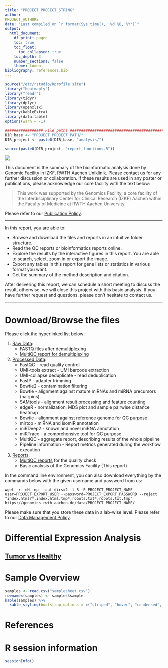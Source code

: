 ```yaml
---
title: "PROJECT_PROJECT_STRING"
author: 
PROJECT_AUTHORS
date: "Last compiled on `r format(Sys.time(), '%d %B, %Y')`"
output:
  html_document:
    df_print: paged
    toc: true
    toc_float:
      toc_collapsed: true
    toc_depth: 3
    number_sections: false
    theme: lumen
bibliography: references.bib
---
```


```r
source("/etc/rstudio/Rprofile.site")
library("heatmaply")
library("readr")
library(tidyr)
library(dplyr)
library(openxlsx)
library(kableExtra)
library(data.table)
options(warn = -1)

################# File paths #####################################################
DIR_base <- "PROJECT_PROJECT_PATH/"
DIR_project <- paste0(DIR_base, "analysis/")

source(paste0(DIR_project, "report_functions.R"))
```


![](RMD_INSTITUTE_LOGO)

This document is the summary of the bioinformatic analysis done by Genomic Facility in IZKF, RWTH Aachen Uniklinik. Please contact us for any further discussion or collaboration. If these results are used in any poster or publications, please acknowledge our core facility with the text below:

> This work was supported by the Genomics Facility, a core facility of the Interdisciplinary Center for Clinical Research (IZKF) Aachen within the Faculty of Medicine at RWTH Aachen University.

Please refer to our [Publication Policy](https://genomics.rwth-aachen.de/services/publication-policy/).

***

In this report, you are able to:

* Browse and download the files and reports in an intuitive folder structure.
* Read the QC reports or bioinformatics reports online.
* Explore the results by the interactive figures in this report. You are able to search, select, zoom in or export the image.
* Export any tables in this report for gene lists or statistics in various format you want.
* Get the summary of the method description and citation.

After delivering this report, we can schedule a short meeting to discuss the result, otherwise, we will close this project with this basic analysis. If you have further request and questions, please don't hesitate to contact us. 

***

# Download/Browse the files

Please click the hyperlinked list below:

1. [Raw Data](EXPORT_URL/PROJECT_PROJECT_NAME/1_Raw_data): 
    * FASTQ files after demultiplexing
    * [MultiQC report for demultiplexing](EXPORT_URL/PROJECT_PROJECT_NAME/1_Raw_data/FASTQ_multiQC)
2. [Processed Data](EXPORT_URL/PROJECT_PROJECT_NAME/2_Processed_data): 
    * FastQC - read quality control
    * UMI-tools extract - UMI barcode extraction
    * UMI-collapse deduplicate - read deduplication
    * FastP - adapter trimming
    * Bowtie2 - contamination filtering
    * Bowtie - alignment against mature miRNAs and miRNA precursors (hairpins)
    * SAMtools - alignment result processing and feature counting
    * edgeR - normalization, MDS plot and sample pairwise distance heatmap
    * Bowtie - alignment against reference genome for QC purpose
    * mirtop - miRNA and isomiR annotation
    * miRDeep2 - known and novel miRNA annotation
    * miRTrace - a comprehensive tool for QC purpose
    * MultiQC - aggregate report, describing results of the whole pipeline
    * Pipeline information - Report metrics generated during the workflow execution
3. [Reports](EXPORT_URL/PROJECT_PROJECT_NAME/3_Reports):
    * [MultiQC reports](EXPORT_URL/PROJECT_PROJECT_NAME/2_Processed_data/nfcore_miRNAseq/results/multiqc/multiqc_report.html) for the quality check
    * Basic analysis of the Genomics Facility (This report)
  
In the command line environment, you can also download everything by the commands below with the given username and password from us:

```
wget -r -nH -np --cut-dirs=2 -l 8 -P PROJECT_PROJECT_NAME --user=PROJECT_EXPORT_USER --password=PROJECT_EXPORT_PASSWORD --reject "index.html?*,index.html.tmp*,robots.txt*,robots.txt.tmp" https://genomics.rwth-aachen.de/data/PROJECT_PROJECT_NAME/
```

Please make sure that you store these data in a lab-wise level. Please refer to our [Data Management Policy](https://genomics.rwth-aachen.de/services/data-management-policy/).


# Differential Expression Analysis

## [Tumor vs Healthy](DEAmiRNA_Tumor_vs_Healthy.html)

# Sample Overview

```r
samples <- read.csv("samplesheet.csv")
rownames(samples) <- samples$sample
kable(samples) %>%
  kable_styling(bootstrap_options = c("striped", "hover", "condensed", "responsive"), full_width = FALSE)
```

# References

<div id="refs"></div>


# R session information

```r
sessionInfo()
```